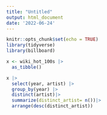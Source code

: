 ```yaml
---
title: "Untitled"
output: html_document
date: '2022-06-24'
---
```


```r
knitr::opts_chunk$set(echo = TRUE)
library(tidyverse)
library(billboard)
```

```r
x <- wiki_hot_100s |> 
  as_tibble()

```

```r
x |>
  select(year, artist) |>
  group_by(year) |>
  distinct(artist)|>
  summarize(distinct_artist= n())|>
  arrange(desc(distinct_artist))
  
```

